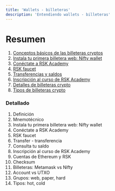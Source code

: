 ---
title: 'Wallets - billeteras'
description: 'Entendiendo wallets - billeteras'
---

# Resumen

1. [Conceptos básicos de las billeteras cryptos](/courses/dev/01/wallets-intro)
2. [Instala tu primera billetera web: Nifty wallet](/courses/dev/01/install-web-wallet)
3. [Conéctate a RSK Academy](/courses/dev/01/connecting-to-academy)
4. [RSK faucet](/courses/dev/01/rsk-faucet)
5. [Transferencias y saldos](/courses/dev/01/first-transfer)
6. [Inscripción al curso de RSK Academy](/courses/dev/01/subscribe-to-academy)
7. [Detalles de billeteras crypto](/courses/dev/01/wallets-details)
8. [Tipos de billeteras crypto](/courses/dev/01/wallets-types)

### Detallado

1. Definición
2. Mnemotécnico
3. Instala tu primera billetera web: Nifty wallet
4. Conéctate a RSK Academy
5. RSK faucet
6. Transfer - transferencia
7. Consulta tu saldo
8. Inscripción al curso de RSK Academy
9. Cuentas de Ethereum y RSK
10. Checksum
11. Billeteras: Metamask vs Nifty
12. Account vs UTXO
13. Grupos: web, paper, hard
14. Tipos: hot, cold
